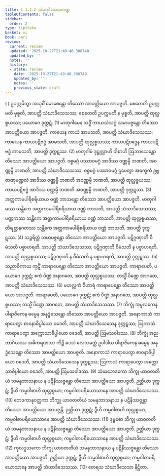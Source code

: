 ```yaml
---
title: 1.1.2.2 သံဃာဒိသေသကဏ္ဍ
tableOfContents: false
sidebar:
  order: 2
type: tipitaka
basket: vi
book: pari
review:
  current: review
  updated: '2025-10-27T21:49:46.306740'
  updated_by: ''
  notes: ''
  history:
  - state: review
    date: '2025-10-27T21:49:46.306740'
    updated_by: ''
    notes: ''
    previous_state: draft
---
```



<ReviewStatus review={frontmatter.review} showDetails={true} />

<HypothesisAnnotation frontmatter={frontmatter} />

<DynamicBreadcrumb />

<Division number="161" book="pari" e="ch" v="5" p="56">

<Paragraph number="338" book="pari">
( ) ဥပက္ကမိတွာ အသုစိံ မောစေန္တော တိဿော အာပတ္တိယော အာပဇ္ဇတိ. စေတေတိ ဥပက္ကမတိ မုစ္စတိ, အာပတ္တိ သံဃာဒိသေသဿ; စေတေတိ ဥပက္ကမတိ န မုစ္စတိ, အာပတ္တိ ထုလ္လစ္စယဿ; ပယောဂေ ဒုက္ကဋံ. (1)
</Paragraph>

<Paragraph number="339" book="pari">
မာတုဂါမေန သဒ္ဓိံ ကာယသံသဂ္ဂံ သမာပဇ္ဇန္တော တိဿော အာပတ္တိယော အာပဇ္ဇတိ. ကာယေန ကာယံ အာမသတိ, အာပတ္တိ သံဃာဒိသေသဿ; ကာယေန ကာယပဋိဗဒ္ဓံ အာမသတိ, အာပတ္တိ ထုလ္လစ္စယဿ; ကာယပဋိဗဒ္ဓေန ကာယပဋိဗဒ္ဓံ အာမသတိ, အာပတ္တိ ဒုက္ကဋဿ. (2)
</Paragraph>

<Paragraph number="340" book="pari">
မာတုဂါမံ ဒုဋ္ဌုလ္လာဟိ ဝါစာဟိ ဩဘာသေန္တော တိဿော အာပတ္တိယော အာပဇ္ဇတိ. ဝစ္စမဂ္ဂံ ပဿာဝမဂ္ဂံ အာဒိဿ ဝဏ္ဏမ္ပိ ဘဏတိ, အဝဏ္ဏမ္ပိ ဘဏတိ, အာပတ္တိ သံဃာဒိသေသဿ; ဝစ္စမဂ္ဂံ ပဿာဝမဂ္ဂံ ဌပေတွာ အဓက္ခကံ ဥဗ္ဘဇာဏုမဏ္ဍလံ အာဒိဿ ဝဏ္ဏမ္ပိ ဘဏတိ အဝဏ္ဏမ္ပိ ဘဏတိ, အာပတ္တိ ထုလ္လစ္စယဿ; ကာယပဋိဗဒ္ဓံ အာဒိဿ ဝဏ္ဏမ္ပိ ဘဏတိ အဝဏ္ဏမ္ပိ ဘဏတိ, အာပတ္တိ ဒုက္ကဋဿ. (3)
</Paragraph>

<Paragraph number="341" book="pari">
အတ္တကာမပါရိစရိယာယ ဝဏ္ဏံ ဘာသန္တော တိဿော အာပတ္တိယော အာပဇ္ဇတိ. မာတုဂါမဿ သန္တိကေ အတ္တကာမပါရိစရိယာယ ဝဏ္ဏံ ဘာသတိ, အာပတ္တိ သံဃာဒိသေသဿ; ပဏ္ဍကဿ သန္တိကေ အတ္တကာမပါရိစရိယာယ ဝဏ္ဏံ ဘာသတိ, အာပတ္တိ ထုလ္လစ္စယဿ; တိရစ္ဆာနဂတဿ သန္တိကေ အတ္တကာမပါရိစရိယာယ ဝဏ္ဏံ ဘာသတိ, အာပတ္တိ ဒုက္ကဋဿ. (4)
</Paragraph>

<Paragraph number="342" book="pari">
သဉ္စရိတ္တံ သမာပဇ္ဇန္တော တိဿော အာပတ္တိယော အာပဇ္ဇတိ. ပဋိဂ္ဂဏှာတိ ဝီမံသတိ ပစ္စာဟရတိ, အာပတ္တိ သံဃာဒိသေသဿ; ပဋိဂ္ဂဏှာတိ ဝီမံသတိ န ပစ္စာဟရတိ, အာပတ္တိ ထုလ္လစ္စယဿ; ပဋိဂ္ဂဏှာတိ န ဝီမံသတိ န ပစ္စာဟရတိ, အာပတ္တိ ဒုက္ကဋဿ. (5)
</Paragraph>

<Paragraph number="343" book="pari">
သညာစိကာယ ကုဋိံ ကာရာပေန္တော တိဿော အာပတ္တိယော အာပဇ္ဇတိ. ကာရာပေတိ, ပယောဂေ ဒုက္ကဋံ; ဧကံ ပိဏ္ဍံ အနာဂတေ, အာပတ္တိ ထုလ္လစ္စယဿ; တသ္မိံ ပိဏ္ဍေ အာဂတေ, အာပတ္တိ သံဃာဒိသေသဿ. (6)
</Paragraph>

<Paragraph number="344" book="pari">
မဟလ္လကံ ဝိဟာရံ ကာရာပေန္တော တိဿော အာပတ္တိယော အာပဇ္ဇတိ. ကာရာပေတိ, ပယောဂေ ဒုက္ကဋံ; ဧကံ ပိဏ္ဍံ အနာဂတေ, အာပတ္တိ ထုလ္လစ္စယဿ; တသ္မိံ ပိဏ္ဍေ အာဂတေ, အာပတ္တိ သံဃာဒိသေသဿ. (7)
</Paragraph>

<Paragraph number="345" book="pari">
ဘိက္ခုံ အမူလကေန ပါရာဇိကေန ဓမ္မေန အနုဒ္ဓံသေန္တော တိဿော အာပတ္တိယော အာပဇ္ဇတိ. အနောကာသံ ကာရာပေတွာ စာဝနာဓိပ္ပါယော ဝဒေတိ, အာပတ္တိ သံဃာဒိသေသေန ဒုက္ကဋဿ; ဩကာသံ ကာရာပေတွာ အက္ကောသာဓိပ္ပါယော ဝဒေတိ, အာပတ္တိ ဩမသဝါဒဿ. (8)
</Paragraph>

<Paragraph number="346" book="pari">
ဘိက္ခုံ အညဘာဂိယဿ အဓိကရဏဿ ကိဉ္စိ ဒေသံ လေသမတ္တံ ဥပါဒါယ ပါရာဇိကေန ဓမ္မေန အနုဒ္ဓံသေန္တော တိဿော အာပတ္တိယော အာပဇ္ဇတိ. အနောကာသံ ကာရာပေတွာ စာဝနာဓိပ္ပါယော ဝဒေတိ, အာပတ္တိ သံဃာဒိသေသေန ဒုက္ကဋဿ; ဩကာသံ ကာရာပေတွာ အက္ကောသာဓိပ္ပါယော ဝဒေတိ, အာပတ္တိ ဩမသဝါဒဿ. (9)
</Paragraph>

<Paragraph number="347" book="pari">
သံဃဘေဒကော ဘိက္ခု ယာဝတတိယံ သမနုဘာသနာယ န ပဋိနိဿဇ္ဇန္တော တိဿော အာပတ္တိယော အာပဇ္ဇတိ. ဉတ္တိယာ ဒုက္ကဋံ; ဒွီဟိ ကမ္မဝါစာဟိ ထုလ္လစ္စယာ; ကမ္မဝါစာပရိယောသာနေ အာပတ္တိ သံဃာဒိသေသဿ. (10)
</Paragraph>

<Paragraph number="348" book="pari">
ဘေဒကာနုဝတ္တကာ ဘိက္ခူ ယာဝတတိယံ သမနုဘာသနာယ န ပဋိနိဿဇ္ဇန္တာ တိဿော အာပတ္တိယော အာပဇ္ဇန္တိ. ဉတ္တိယာ ဒုက္ကဋံ; ဒွီဟိ ကမ္မဝါစာဟိ ထုလ္လစ္စယာ; ကမ္မဝါစာပရိယောသာနေ အာပတ္တိ သံဃာဒိသေသဿ. (11)
</Paragraph>

<Paragraph number="349" book="pari">
ဒုဗ္ဗစော ဘိက္ခု ယာဝတတိယံ သမနုဘာသနာယ န ပဋိနိဿဇ္ဇန္တော တိဿော အာပတ္တိယော အာပဇ္ဇတိ. ဉတ္တိယာ ဒုက္ကဋံ; ဒွီဟိ ကမ္မဝါစာဟိ ထုလ္လစ္စယာ; ကမ္မဝါစာပရိယောသာနေ အာပတ္တိ သံဃာဒိသေသဿ. (12)
</Paragraph>

<Paragraph number="350" book="pari">
ကုလဒူသကော ဘိက္ခု ယာဝတတိယံ သမနုဘာသနာယ န ပဋိနိဿဇ္ဇန္တော တိဿော အာပတ္တိယော အာပဇ္ဇတိ. ဉတ္တိယာ ဒုက္ကဋံ; ဒွီဟိ ကမ္မဝါစာဟိ ထုလ္လစ္စယာ; ကမ္မဝါစာပရိယောသာနေ အာပတ္တိ သံဃာဒိသေသဿ. (13)

</Paragraph>
</Division>

<Paragraph number="351" type="center" book="pari">
တေရသ သံဃာဒိသေသာ နိဋ္ဌိတာ.
</Paragraph>